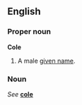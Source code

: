 ==English==
===Proper noun===
'''Cole'''

#A male [[given name]].

===Noun===
''See'' '''[[cole]]'''